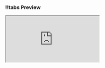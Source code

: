 <CodeWithTabs>

### !!tabs Preview

<iframe
  src="http://localhost:9009/iframe.html?args=&id=tutorials-profile-ui-components-feature-photos--with-pagination-dots"
  width={320}
  height={320}
/>

### !!tabs feature-photo.tsx

```tsx
import { Image, cn } from '@nextui-org/react';
import useEmblaCarousel from 'embla-carousel-react';

import { FEATURE_HEADER_HEIGHT } from './constants';
import { FeaturePhotosProps } from './types';
import { CarouselDotButton, useDotButton } from './carousel-dot-buttons';

export const FeaturePhotos = ({ photos, showDots }: FeaturePhotosProps) => {
  const [carouselRef, carouselApi] = useEmblaCarousel();

  const { selectedIndex, scrollSnaps, onDotButtonClick } =
    useDotButton(carouselApi);

  const handleDotButtonClick = (index: number) => {
    return () => {
      onDotButtonClick(index);
    };
  };

  return (
    <section className="relative">
      <div className="overflow-hidden" ref={carouselRef}>
        <div className="flex touch-pan-y touch-pinch-zoom">
          {photos.map((index) => (
            <div className="min-w-0 shrink-0 grow-0 basis-full" key={index}>
              <Image
                src={index}
                alt="profile cover"
                className={`h-[${FEATURE_HEADER_HEIGHT}px] w-screen rounded-none object-cover`}
              />
            </div>
          ))}
        </div>
      </div>
      {showDots && (
        <div className="absolute bottom-2 flex w-full flex-wrap items-center justify-end pr-2">
          {scrollSnaps.map((_, index) => (
            <CarouselDotButton
              key={index}
              onClick={handleDotButtonClick(index)}
              className={cn(
                'inline-flex cursor-pointer border-0 p-0 m-0 size-2 items-center justify-center rounded-[50%] ml-2 appearance-none bg-gray-300 opacity-50',
                {
                  'bg-gray-300 opacity-100': index === selectedIndex,
                }
              )}
            />
          ))}
        </div>
      )}
    </section>
  );
};

```

### !!tabs carousel-dot-buttons.tsx
```tsx
import React, {
  ComponentPropsWithRef,
  useCallback,
  useEffect,
  useState,
} from 'react';
import { EmblaCarouselType } from 'embla-carousel';

type UseDotButtonType = {
  selectedIndex: number;
  scrollSnaps: number[];
  onDotButtonClick: (index: number) => void;
};

export const useDotButton = (
  emblaApi: EmblaCarouselType | undefined
): UseDotButtonType => {
  const [selectedIndex, setSelectedIndex] = useState(0);
  const [scrollSnaps, setScrollSnaps] = useState<number[]>([]);

  const onDotButtonClick = useCallback(
    (index: number) => {
      if (!emblaApi) return;
      emblaApi.scrollTo(index);
    },
    [emblaApi]
  );

  const onInit = useCallback((emblaApi: EmblaCarouselType) => {
    setScrollSnaps(emblaApi.scrollSnapList());
  }, []);

  const onSelect = useCallback((emblaApi: EmblaCarouselType) => {
    setSelectedIndex(emblaApi.selectedScrollSnap());
  }, []);

  useEffect(() => {
    if (!emblaApi) return;

    onInit(emblaApi);
    onSelect(emblaApi);
    emblaApi.on('reInit', onInit).on('reInit', onSelect).on('select', onSelect);
  }, [emblaApi, onInit, onSelect]);

  return {
    selectedIndex,
    scrollSnaps,
    onDotButtonClick,
  };
};

type PropType = ComponentPropsWithRef<'button'>;

export const CarouselDotButton: React.FC<PropType> = (props) => {
  const { children, ...restProps } = props;

  return (
    <button type="button" {...restProps}>
      {children}
    </button>
  );
};

```

### !!tabs constants.ts
```ts
export const FEATURE_HEADER_HEIGHT = 260;
```

### !!tabs types.ts
```ts
export type FeaturePhotosProps = {
  photos: string[];
  showDots?: boolean;
};
```
</CodeWithTabs>

